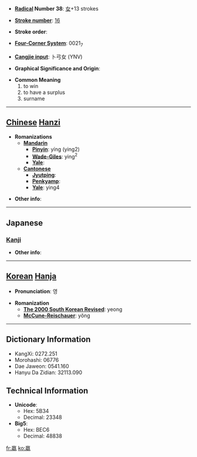 * '''[[Wiktionary:Chinese radical index| Radical]] Number 38''': [[Wiktionary:Chinese radical index 女|女]]+13 strokes

* '''[[Wiktionary:Chinese total strokes index|Stroke number]]''': [[Wiktionary:Chinese total strokes index 16|16]]

* '''Stroke order''': 

* '''[[Wiktionary:Chinese four corner index|Four-Corner System]]''': 0021<sub>7</sub>

* '''[[Wiktionary:Chinese Cangjie index|Cangjie input]]''': 卜弓女 (YNV)

* '''Graphical Significance and Origin''': 

* '''Common Meaning'''
*#to win
*# to have a surplus
*# surname


----

== [[Chinese]] [[Hanzi]] ==

* '''Romanizations'''
** '''[[Mandarin]]'''
*** '''[[Pinyin]]''': yíng (ying2)
*** '''[[Wade-Giles]]''': ying<sup>2</sup>
*** '''[[Yale]]''': 
** '''[[Cantonese]]'''
*** '''[[Jyutping]]''':
*** '''[[Penkyamp]]''': 
*** '''[[Yale]]''': ying4

* '''Other info''': 

----

==Japanese==
===[[Kanji]]===
{{kanji|on readings=[[えい]] (ei)
|kun readings=
}}

* '''Other info''':  

----

== [[Korean]] [[Hanja]] ==

* '''Pronunciation''': 영

* '''Romanization'''
** '''[[The 2000 South Korean Revised Romanization|The 2000 South Korean Revised]]''': yeong
** '''[[McCune-Reischauer]]''': yŏng

----

== Dictionary Information ==

* KangXi: 0272.251
* Morohashi: 06776
* Dae Jaweon: 0541.160
* Hanyu Da Zidian: 32113.090

== Technical Information ==

* '''Unicode''':
** Hex: 5B34
** Decimal: 23348
* '''Big5''':
** Hex: BEC6
** Decimal: 48838

[[fr:嬴]]
[[ko:嬴]]